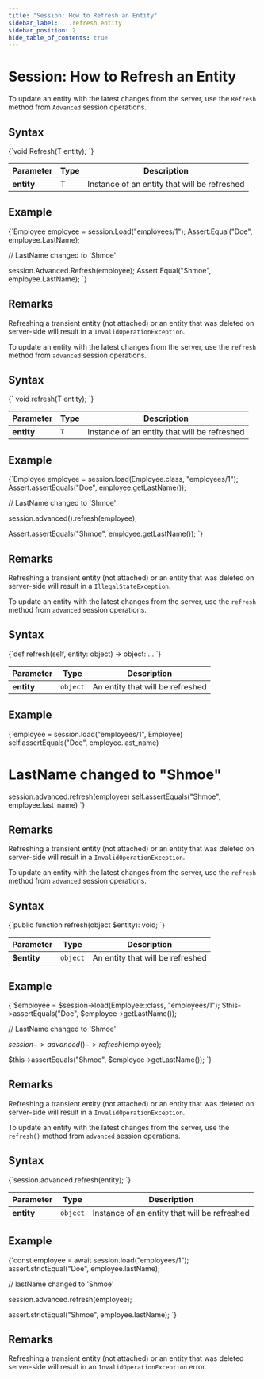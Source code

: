 ---
title: "Session: How to Refresh an Entity"
sidebar_label: ...refresh entity
sidebar_position: 2
hide_table_of_contents: true
---




# Session: How to Refresh an Entity
<LanguageSwitcher supportedLanguages={supportedLanguages} />
<LanguageContent language="csharp">


To update an entity with the latest changes from the server, use the `Refresh` method 
from `Advanced` session operations.

## Syntax

<TabItem value="refresh_1" label="refresh_1">
<CodeBlock language="csharp">
{`void Refresh<T>(T entity);
`}
</CodeBlock>
</TabItem>

| Parameter | Type | Description |
| --------- | ---- | ----------- |
| **entity** | T | Instance of an entity that will be refreshed |

## Example

<TabItem value="refresh_2" label="refresh_2">
<CodeBlock language="csharp">
{`Employee employee = session.Load<Employee>("employees/1");
Assert.Equal("Doe", employee.LastName);

// LastName changed to 'Shmoe'

session.Advanced.Refresh(employee);
Assert.Equal("Shmoe", employee.LastName);
`}
</CodeBlock>
</TabItem>

## Remarks

Refreshing a transient entity (not attached) or an entity that was deleted on server-side will result in a `InvalidOperationException`.


</LanguageContent>
<LanguageContent language="java">


To update an entity with the latest changes from the server, use the `refresh` method 
from `advanced` session operations.

## Syntax

<TabItem value="refresh_1" label="refresh_1">
<CodeBlock language="java">
{`<T> void refresh(T entity);
`}
</CodeBlock>
</TabItem>

| Parameter | Type | Description |
| --------- | ---- | ----------- |
| **entity** | `T` | Instance of an entity that will be refreshed |

## Example

<TabItem value="refresh_2" label="refresh_2">
<CodeBlock language="java">
{`Employee employee = session.load(Employee.class, "employees/1");
Assert.assertEquals("Doe", employee.getLastName());

// LastName changed to 'Shmoe'

session.advanced().refresh(employee);

Assert.assertEquals("Shmoe", employee.getLastName());
`}
</CodeBlock>
</TabItem>

## Remarks

Refreshing a transient entity (not attached) or an entity that was deleted on server-side will result in a `IllegalStateException`.


</LanguageContent>
<LanguageContent language="python">


To update an entity with the latest changes from the server, use the `refresh` method from `advanced` session operations.

## Syntax

<TabItem value="refresh_1" label="refresh_1">
<CodeBlock language="python">
{`def refresh(self, entity: object) -> object: ...
`}
</CodeBlock>
</TabItem>

| Parameter | Type | Description |
| --------- | ---- | ----------- |
| **entity** | `object` | An entity that will be refreshed |

## Example

<TabItem value="refresh_2" label="refresh_2">
<CodeBlock language="python">
{`employee = session.load("employees/1", Employee)
self.assertEquals("Doe", employee.last_name)

# LastName changed to "Shmoe"

session.advanced.refresh(employee)
self.assertEquals("Shmoe", employee.last_name)
`}
</CodeBlock>
</TabItem>

## Remarks

Refreshing a transient entity (not attached) or an entity that was deleted on server-side will result in a `InvalidOperationException`.


</LanguageContent>
<LanguageContent language="php">


To update an entity with the latest changes from the server, use the `refresh` method from `advanced` session operations.

## Syntax

<TabItem value="refresh_1" label="refresh_1">
<CodeBlock language="php">
{`public function refresh(object $entity): void;
`}
</CodeBlock>
</TabItem>

| Parameter | Type | Description |
| --------- | ---- | ----------- |
| **$entity** | `object` | An entity that will be refreshed |

## Example

<TabItem value="refresh_2" label="refresh_2">
<CodeBlock language="php">
{`$employee = $session->load(Employee::class, "employees/1");
$this->assertEquals("Doe", $employee->getLastName());

// LastName changed to 'Shmoe'

$session->advanced()->refresh($employee);

$this->assertEquals("Shmoe", $employee->getLastName());
`}
</CodeBlock>
</TabItem>

## Remarks

Refreshing a transient entity (not attached) or an entity that was deleted on server-side will result in a `InvalidOperationException`.


</LanguageContent>
<LanguageContent language="nodejs">


To update an entity with the latest changes from the server, use the `refresh()` method 
from `advanced` session operations.

## Syntax

<TabItem value="refresh_1" label="refresh_1">
<CodeBlock language="js">
{`session.advanced.refresh(entity);
`}
</CodeBlock>
</TabItem>

| Parameter | Type | Description |
| --------- | ---- | ----------- |
| **entity** | `object` | Instance of an entity that will be refreshed |

## Example

<TabItem value="refresh_2" label="refresh_2">
<CodeBlock language="js">
{`const employee = await session.load("employees/1");
assert.strictEqual("Doe", employee.lastName);

// lastName changed to 'Shmoe'

session.advanced.refresh(employee);

assert.strictEqual("Shmoe", employee.lastName);
`}
</CodeBlock>
</TabItem>

## Remarks

Refreshing a transient entity (not attached) or an entity that was deleted server-side will result in an `InvalidOperationException` error.


</LanguageContent>

<!---
### Session
- [What is a Session and How Does it Work](../../../client-api/session/what-is-a-session-and-how-does-it-work)
- [Clear a Session](../../../client-api/session/how-to/clear-a-session)
- [Evict Entity From a Session](../../../client-api/session/how-to/evict-entity-from-a-session)
- [How to Check if Entity has Changed](../../../client-api/session/how-to/check-if-entity-has-changed)


-->
